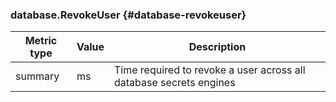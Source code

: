 ### database.RevokeUser {#database-revokeuser}

Metric type | Value | Description
----------- | ----- | -----------
summary     | ms    | Time required to revoke a user across all database secrets engines
